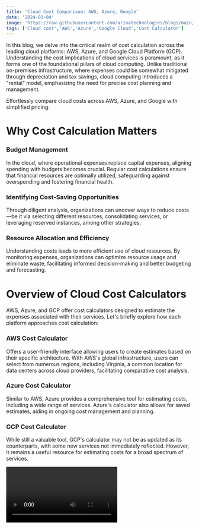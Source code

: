 ```yaml
---
title: 'Cloud Cost Comparison: AWS, Azure, Google'
date: '2024-03-04'
image: 'https://raw.githubusercontent.com/arinatechnologies/blogs/main/images/smcc.webp'
tags: ['Cloud cost','AWS','Azure','Google Cloud','Cost Calculator']
---
```

In this blog, we delve into the critical realm of cost calculation across the leading cloud platforms: AWS, Azure, and Google Cloud Platform (GCP). Understanding the cost implications of cloud services is paramount, as it forms one of the foundational pillars of cloud computing. Unlike traditional on-premises infrastructure, where expenses could be somewhat mitigated through depreciation and tax savings, cloud computing introduces a "rental" model, emphasizing the need for precise cost planning and management.

Effortlessly compare cloud costs across AWS, Azure, and Google with simplified pricing.

# Why Cost Calculation Matters
### Budget Management
In the cloud, where operational expenses replace capital expenses, aligning spending with budgets becomes crucial. Regular cost calculations ensure that financial resources are optimally utilized, safeguarding against overspending and fostering financial health.

### Identifying Cost-Saving Opportunities
Through diligent analysis, organizations can uncover ways to reduce costs—be it via selecting different resources, consolidating services, or leveraging reserved instances, among other strategies.

### Resource Allocation and Efficiency
Understanding costs leads to more efficient use of cloud resources. By monitoring expenses, organizations can optimize resource usage and eliminate waste, facilitating informed decision-making and better budgeting and forecasting.

# Overview of Cloud Cost Calculators
AWS, Azure, and GCP offer cost calculators designed to estimate the expenses associated with their services. Let's briefly explore how each platform approaches cost calculation:

### AWS Cost Calculator
Offers a user-friendly interface allowing users to create estimates based on their specific architecture. With AWS's global infrastructure, users can select from numerous regions, including Virginia, a common location for data centers across cloud providers, facilitating comparative cost analysis.

### Azure Cost Calculator
Similar to AWS, Azure provides a comprehensive tool for estimating costs, including a wide range of services. Azure's calculator also allows for saved estimates, aiding in ongoing cost management and planning.

### GCP Cost Calculator
While still a valuable tool, GCP's calculator may not be as updated as its counterparts, with some new services not immediately reflected. However, it remains a useful resource for estimating costs for a broad spectrum of services.

<Video id="a_Z84_r6BLM" title="Cloud Cost Comparison: AWS, Azure, Google"/>

# Side-by-Side Comparison
                                                <table className="awsvstower">
                                                <tbody>
                                                <tr>
                                                        <th>Feature</th>
                                                        <th>AWS Calculator</th>
                                                        <th>	Azure Calculator</th>
                                                        <th>GCP Calculator</th>
                                                    </tr>
                                                    <tr>
                                                        <th>Interface</th>
                                                        <td>User-friendly with a guided experience</td>
                                                        <td>Intuitive with interactive elements</td>
                                                        <td>Clean and modular with easy navigation</td>
                                                    </tr>
                                                    <tr>
                                                        <th>Service Selection</th>
                                                        <td>Extensive range including EC2, S3, RDS</td>
                                                        <td>Broad range including VMs, App Services</td>
                                                        <td>Wide selection with Google services but need to refer earlier calculator</td>
                                                    </tr>
                                                    <tr>
                                                        <th>Customization</th>
                                                        <td>High level of detail with region, instance types</td>
                                                        <td>Flexible with sliders and input fields</td>
                                                        <td>Modular design for tailored service combinations</td>
                                                    </tr>
                                                    <tr>
                                                        <th>Real-Time Updates</th>
                                                        <td>Instant cost updates as selections change</td>
                                                        <td>Real-time pricing updates</td>
                                                        <td>Dynamic updates with service modifications</td>
                                                    </tr>
                                                    <tr>
                                                        <th>Cost Breakdown</th>
                                                        <td>Detailed breakdown of costs</td>
                                                        <td>Visual and detailed cost summary</td>
                                                        <td>Detailed summary with potential discounts</td>
                                                    </tr>
                                                    <tr>
                                                        <th>Saving/ Exporting Estimates</th>
                                                        <td>Options to save and share estimates</td>
                                                        <td>Export as PDF or Excel file</td>
                                                        <td>Save and export functionality</td>
                                                    </tr>
                                                    <tr>
                                                        <th>Documentation</th>
                                                        <td>Comprehensive guides and FAQs</td>
                                                        <td>Detailed documentation and support</td>
                                                        <td>In-depth documentation and tutorials</td>
                                                    </tr>
                                                    <tr>
                                                        <th>Pricing Models</th>
                                                        <td>Pay-as-you-go, reserved, spot instances</td>
                                                        <td>Pay-as-you-go, reserved instances</td>
                                                        <td>Pay-as-you-go, sustained use discounts</td>
                                                    </tr>
                                                    <tr>
                                                        <th>Region-Based Pricing</th>
                                                        <td>Adjustable based on the selected region</td>
                                                        <td>Pricing varies by region</td>
                                                        <td>Region-specific pricing adjustments</td>
                                                    </tr>
                                                    <tr>
                                                        <th>Additional Tools</th>
                                                        <td>Cost Explorer, Budgets</td>
                                                        <td>Pricing calculator, Cost Management tools</td>
                                                        <td>Pricing calculator, Cost Management in GCP Console</td>
                                               
                                                </tr>

                                                </tbody>
                                                    
                                                </table>

# A Case Study in Cost Comparison
Cost Variance and Real-time Data Impact: The author emphasizes the importance of planning for a variance of around 20% from the estimated costs due to the unpredictable nature of real-time data in production environments. This approach is intended to mitigate the shock of unexpected costs by providing a buffer in the estimates.

## AWS (Amazon Web Services)
For AWS, the cost analysis includes standard storage options with considerations for data storage, copy requests, and data return volumes. AWS's cost is estimated at around $20.72, highlighting the use of VPC endpoints which are charged separately.

## Azure
The analysis of Azure focuses on Blob storage in the East US region, noting the importance of choosing the appropriate storage tier and redundancy options. The cost for Azure Blob storage is estimated at around $52. The text also notes the significant impact of tier selection on costs and the potential for higher costs in premium tiers.

## Google Cloud
Google Cloud's pricing is analyzed with attention to function generation (first vs. second) and the associated costs for storage and function execution. The estimated cost for Google Cloud services is around $21.48, with a reminder that costs can vary significantly based on service configurations and usage.

# Cost Comparison and Considerations
The author provides a detailed comparison of the costs associated with AWS, Azure, and Google Cloud, indicating that Azure might be more expensive in certain configurations, while AWS and Google Cloud offer competitive pricing. The importance of considering all factors, including data transfer, storage options, and cloud functions, is stressed.

# Pricing Tools and Customization
The text describes the various tools and customization options available on each cloud platform to help users estimate and manage their costs effectively. This includes real-time updates, cost breakdowns, exporting estimates, and documentation on pricing models.

# Conclusion
In conclusion, while the cloud offers numerous advantages over traditional on-premises infrastructure, effective cost management is essential. By leveraging the cost calculators provided by AWS, Azure, and GCP, organizations can gain valuable insights into potential expenses, enabling better budgeting, cost-saving strategies, and informed decision-making. Remember, the goal is not just to reduce costs but to optimize spending in a way that aligns with your organizational goals and cloud strategy.

This blog aims to provide an introductory overview of cloud cost calculation principles and tools. For detailed analysis and assistance, consulting with a cloud financial management expert or utilizing proprietary models, like those developed by Arina Technologies, can further enhance cost optimization efforts.

We hope this guide has been informative and encourages you to explore further. If you have any experiences or tips regarding cloud cost management you'd like to share, or if you're interested in learning more about how Arina Technologies can assist with cost optimization, feel free to drop a comment below. Your insights and inquiries are always welcome.

Stay cloud-smart and cost-efficient!